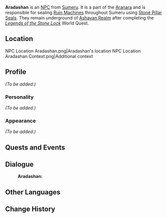 {{Meta
|missing_NPC_profile  = yes
|missing_NPC_dialogue = yes
|missing_NPC_location = yes
|missing_NPC_context  = yes
}}
{{Character Infobox
|type             = NPC
|image            = NPC Aradashan.png
|region           = Sumeru
|affiliation      = Aranara
}}
'''Aradashan''' is an [[NPC]] from [[Sumeru]]. It is a part of the [[Aranara]] and is responsible for sealing [[Ruin Machines]] throughout Sumeru using [[Stone Pillar Seal]]s. They remain underground of [[Ashavan Realm]] after completing the ''[[Legends of the Stone Lock]]'' World Quest.

==Location==
<gallery>
NPC Location Aradashan.png|Aradashan's location
NPC Location Aradashan Context.png|Additional context
</gallery>

==Profile==
<!-- Detailed story/lore information goes here. -->
''(To be added.)''

===Personality===
''(To be added.)''

===Appearance===
<!-- Keep appearance section short and concise. Limit to 2 paragraphs with 3-4 sentences each. -->
''(To be added.)''

==Quests and Events==
{{Quests and Events}}
<!--
==Idle Quotes==
{{Dialogue start}}
: {{DIcon|Idle}} {{Tx}}
:: {{A|VO {{subst:PAGENAME}} 01.ogg}} "{{Tx}}"
{{Dialogue end}}
-->
==Dialogue==
{{Dialogue start}}
:'''Aradashan:'''
:{{DIcon}}
{{Dialogue end}}
<!--
==Event Dialogue==
===Event Name===
{{Dialogue start}}
:'''Aradashan:'''
{{Dialogue end}}

==Trivia==
* 
-->
==Other Languages==
{{Other Languages
|default_hidden = 1
|en      = Aradashan
|zhs     = 兰提沙
|zhs_rm  = Lántíshā
|zht     = 蘭提沙
|zht_rm  = Lántíshā
|ja      = アランダシャン
|ja_rm   = Arandashan
|ko      = 아란다샨
|ko_rm   = Arandasyan
|es      = Aradashan
|fr      = Aradashan
|ru      = Арадашан
|th      = Aradashan
|vi      = Aradashan
|de      = Aradashan
|id      = Aradashan
|pt      = Aradashan
|tr      = Aradashan
|it      = Aradashan
}}

==Change History==
{{Change History|3.0}}